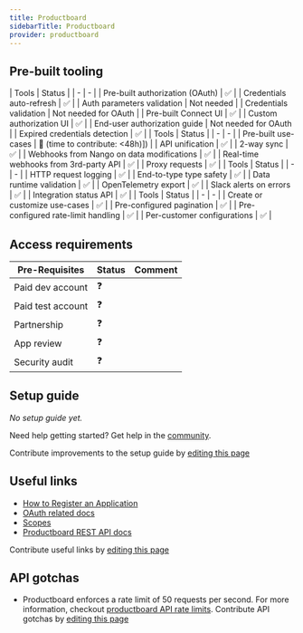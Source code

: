 ```yaml
---
title: Productboard
sidebarTitle: Productboard
provider: productboard
---
```




<Overview />

## Pre-built tooling

<AccordionGroup>
<Accordion title="✅ Authorization">
| Tools | Status |
| - | - |
| Pre-built authorization (OAuth) | ✅ |
| Credentials auto-refresh | ✅ |
| Auth parameters validation | Not needed |
| Credentials validation | Not needed for OAuth |
| Pre-built Connect UI | ✅ |
| Custom authorization UI | ✅ |
| End-user authorization guide | Not needed for OAuth |
| Expired credentials detection | ✅ |
</Accordion>
<Accordion title="✅ Read & write data">
| Tools | Status |
| - | - |
| Pre-built use-cases | 🚫 (time to contribute: &lt;48h)]) |
| API unification | ✅ |
| 2-way sync | ✅ |
| Webhooks from Nango on data modifications | ✅ |
| Real-time webhooks from 3rd-party API | ✅ |
| Proxy requests | ✅ |
</Accordion>
<Accordion title="✅ Observability & data quality">
| Tools | Status |
| - | - |
| HTTP request logging | ✅ |
| End-to-type type safety | ✅ |
| Data runtime validation | ✅ |
| OpenTelemetry export | ✅ |
| Slack alerts on errors | ✅ |
| Integration status API | ✅ |
</Accordion>
<Accordion title="✅ Customization">
| Tools | Status |
| - | - |
| Create or customize use-cases | ✅ |
| Pre-configured pagination | ✅ |
| Pre-configured rate-limit handling | ✅ |
| Per-customer configurations | ✅ |
</Accordion>
</AccordionGroup>

<PreBuiltUseCases />

## Access requirements
| Pre-Requisites | Status | Comment|
| - | - | - |
| Paid dev account | ❓ |  |
| Paid test account | ❓ |  |
| Partnership | ❓ | |
| App review | ❓ |  |
| Security audit | ❓ | |


## Setup guide

_No setup guide yet._

<Tip>Need help getting started? Get help in the [community](https://nango.dev/slack).</Tip>

<Note>Contribute improvements to the setup guide by [editing this page](https://github.com/nangohq/nango/tree/master/docs-v2/integrations/all/productboard.mdx)</Note>


## Useful links

-   [How to Register an Application](https://developer.productboard.com/docs/how-to-integrate-with-productboard-via-oauth2-developer-documentation#registering-an-oauth2-application)
-   [OAuth related docs](https://developer.productboard.com/docs/how-to-integrate-with-productboard-via-oauth2-developer-documentation)
-   [Scopes](https://developer.productboard.com/docs/how-to-integrate-with-productboard-via-oauth2-developer-documentation#access-scopes)
-   [Productboard REST API docs](https://developer.productboard.com/reference/introduction)

<Note>Contribute useful links by [editing this page](https://github.com/nangohq/nango/tree/master/docs-v2/integrations/all/productboard.mdx)</Note>

## API gotchas
-   Productboard enforces a rate limit of 50 requests per second. For more information, checkout [productboard API rate limits](https://developer.productboard.com/reference/rate-limiting).
<Note>Contribute API gotchas by [editing this page](https://github.com/nangohq/nango/tree/master/docs-v2/integrations/all/productboard.mdx)</Note>
